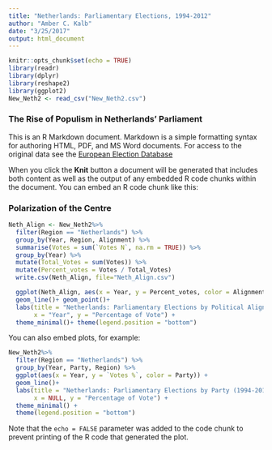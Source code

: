 ```yaml
---
title: "Netherlands: Parliamentary Elections, 1994-2012"
author: "Amber C. Kalb"
date: "3/25/2017"
output: html_document
---
```


```r
knitr::opts_chunk$set(echo = TRUE)
library(readr)
library(dplyr)
library(reshape2)
library(ggplot2) 
New_Neth2 <- read_csv("New_Neth2.csv")
```

### The Rise of Populism in Netherlands' Parliament

This is an R Markdown document. Markdown is a simple formatting syntax for authoring HTML, PDF, and MS Word documents. For access to the original data see the [European Election Database](http://eed.nsd.uib.no/webview/index.jsp?study=http%3A%2F%2F129.177.90.166%3A80%2Fobj%2FfStudy%2Fnedpa2012&mode=cube&v=2&cube=http%3A%2F%2F129.177.90.166%3A80%2Fobj%2FfCube%2Fnedpa2012_C1&top=yes)


When you click the **Knit** button a document will be generated that includes both content as well as the output of any embedded R code chunks within the document. You can embed an R code chunk like this:

### Polarization of the Centre

```r
Neth_Align <- New_Neth2%>%
  filter(Region == "Netherlands") %>%
  group_by(Year, Region, Alignment) %>% 
  summarise(Votes = sum(`Votes N`, na.rm = TRUE)) %>% 
  group_by(Year) %>% 
  mutate(Total_Votes = sum(Votes)) %>% 
  mutate(Percent_votes = Votes / Total_Votes)
  write.csv(Neth_Align, file="Neth_Align.csv")

  ggplot(Neth_Align, aes(x = Year, y = Percent_votes, color = Alignment)) +
  geom_line()+ geom_point()+
  labs(title = "Netherlands: Parliamentary Elections by Political Alignment (1994-2012)",
       x = "Year", y = "Percentage of Vote") +
  theme_minimal()+ theme(legend.position = "bottom") 
```

You can also embed plots, for example:

```r
New_Neth2%>%
  filter(Region == "Netherlands") %>%
  group_by(Year, Party, Region) %>%
  ggplot(aes(x = Year, y = `Votes %`, color = Party)) +
  geom_line()+
  labs(title = "Netherlands: Parliamentary Elections by Party (1994-2012)",
       x = NULL, y = "Percentage of Vote") +
  theme_minimal() +
  theme(legend.position = "bottom")
```


Note that the `echo = FALSE` parameter was added to the code chunk to prevent printing of the R code that generated the plot.

